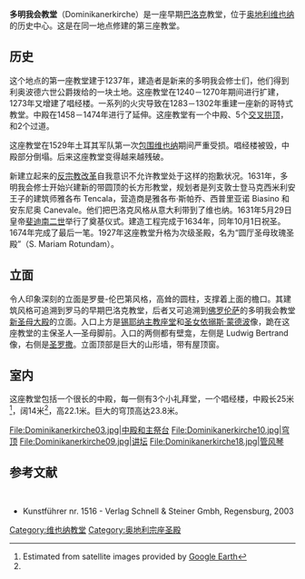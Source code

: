 {{Infobox religious building
|building_name= 多明我会教堂
|image=Dominikanerkirche Vienna June 2006 007.jpg
|location=[[奥地利|奥地利]][[维也纳|维也纳]]
|geo = {{coord|48|12|32|N|16|22|44|E|display=inline|region:AT_type:landmark}}
|religious_affiliation=[[罗马天主教|罗马天主教]]
|rite=
|province=
|district=
|consecration_year= 1631年
|status=
|leadership= Pater Prior Rupert Mayer [[多明我会|o.p.]]<ref name="OW">{{Cite web |url=http://www.dominikaner-wien.at/ |title=Official Website of the Dominikaner Wien |access-date=2009-05-28 |archive-date=2014-02-14 |archive-url=https://web.archive.org/web/20140214192407/http://dominikaner-wien.at/ |dead-url=no }}</ref>
|website= [http://www.dominikaner-wien.at/ Official Website]
|architect= Jacopo Spacio、Cipriano Biasino、Carpoforo Tencala、Antonio Canevale<ref name="KF">{{cite web |url=http://www.dominikaner-wien.at/Dateiablage/Texte/Textordner%20ex%20Sermon/Kirchenf%FChrer.pdf |title=Die Dominikanerkirche Wien |accessdate=2007-11-09 |last=Svoboda |first=Max |date= |year= |month= |format=PDF |work= |publisher= |pages=1 |language=de |quote= |archive-date=2012-02-09 |archive-url=https://web.archive.org/web/20120209110505/http://www.dominikaner-wien.at/Dateiablage/Texte/Textordner%20ex%20Sermon/Kirchenf%FChrer.pdf |dead-url=no }}</ref>
|architecture_type= [[教堂|教堂]] <ref name="ArchDiocese">{{cite web |url=http://stephanscom.at/pfarren/dekanate/Stadtdekanat_1/Maria_Rotunda |title=Pfarre Maria Rotunda |accessdate=2007-11-12 |author= |date= |language=de |publisher=Erzdiözese Wien |archive-date=2010-01-22 |archive-url=https://web.archive.org/web/20100122010842/http://stephanscom.at/pfarren/dekanate/Stadtdekanat_1/Maria_Rotunda |dead-url=no }}</ref>，[[宗座圣殿|次级圣殿]]
|architecture_style= [[巴洛克|巴洛克]]
|facade_direction= 西北
|year started=1631年
|year_completed=1634年
|construction_cost=
|capacity=
|length=60米
|width= 25米
|width_nave= 14米
|height_max=
|dome_quantity=
|dome_height_outer=
|dome_height_inner=
|dome_dia_outer=
|dome_dia_inner=
|materials=
}}
'''多明我会教堂'''（Dominikanerkirche）是一座早期[[巴洛克|巴洛克]]教堂，位于[[奥地利|奥地利]][[维也纳|维也纳]]的历史中心。这是在同一地点修建的第三座教堂。

== 历史 ==
这个地点的第一座教堂建于1237年，建造者是新来的多明我会修士们，他们得到利奥波德六世公爵拨给的一块土地。这座教堂在1240－1270年期间进行扩建，1273年又增建了唱经楼。一系列的火灾导致在1283－1302年重建一座新的哥特式教堂。中殿在1458－1474年进行了延伸。这座教堂有一个中殿、5个[[交叉拱顶|交叉拱顶]]，和2个过道。

这座教堂在1529年土耳其军队第一次[[维也纳之围|包围维也纳]]期间严重受损。唱经楼被毁，中殿部分倒塌。后来这座教堂变得越来越残破。

新建立起来的[[反宗教改革|反宗教改革]]自我意识不允许教堂处于这样的抱歉状况。1631年，多明我会修士开始兴建新的带圆顶的长方形教堂，规划者是列支敦士登马克西米利安王子的建筑师雅各布 Tencala，营造商是雅各布·斯帕乔、西普里亚诺 Biasino 和安东尼奥 Canevale。他们把巴洛克风格从意大利带到了维也纳。1631年5月29日皇帝[[斐迪南二世_(神圣罗马帝国)|斐迪南二世]]举行了奠基仪式。建造工程完成于1634年，同年10月1日祝圣。1674年完成了最后一笔。1927年这座教堂升格为次级圣殿，名为“圆厅圣母玫瑰圣殿”（S. Mariam Rotundam）。

== 立面 ==
令人印象深刻的立面是罗曼-伦巴第风格，高耸的圆柱，支撑着上面的檐口。其建筑风格可追溯到罗马的早期巴洛克教堂，后者又可追溯到[[佛罗伦萨|佛罗伦萨]]的多明我会教堂[[新圣母大殿|新圣母大殿]]的立面。入口上方是[[锡耶纳主教座堂|锡耶纳主教座堂]]和[[圣女依搦斯·蒙德波|圣女依搦斯·蒙德波]]像，跪在这座教堂的主保圣人—圣母脚前。入口的两侧都有壁龛，左侧是 Ludwig Bertrand 像，右侧是[[圣罗撒|圣罗撒]]。立面顶部是巨大的山形墙，带有屋顶窗。

== 室内 ==
这座教堂包括一个很长的中殿，每一侧有3个小礼拜堂，一个唱经楼，中殿长25米<ref name="GE">Estimated from satellite images provided by [[Google_Earth|Google Earth]] </ref>，阔14米<ref name="GE"/>，高22.1米。巨大的穹顶高达23.8米。

<gallery>
File:Dominikanerkirche03.jpg|中殿和主祭台
File:Dominikanerkirche10.jpg|穹顶
File:Dominikanerkirche09.jpg|讲坛
File:Dominikanerkirche18.jpg|管风琴
</gallery>

== 参考文献 ==
 {{Reflist}} 
* Kunstführer nr. 1516 - Verlag Schnell & Steiner Gmbh, Regensburg, 2003 {{de icon}}
{{commons|Dominikanerkirche, Vienna}}

{{coord|48|12|32|N|16|22|44|E|display=title|region:AT-9_type:landmark_source:dewiki}}

[[Category:维也纳教堂|Category:维也纳教堂]]
[[Category:奥地利宗座圣殿|Category:奥地利宗座圣殿]]